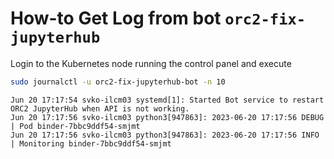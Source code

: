 # How-to Get Log from bot `orc2-fix-jupyterhub`

Login to the Kubernetes node running the control panel and execute

```bash
sudo journalctl -u orc2-fix-jupyterhub-bot -n 10
```

```
Jun 20 17:17:54 svko-ilcm03 systemd[1]: Started Bot service to restart ORC2 JupyterHub when API is not working.
Jun 20 17:17:56 svko-ilcm03 python3[947863]: 2023-06-20 17:17:56 DEBUG    | Pod binder-7bbc9ddf54-smjmt
Jun 20 17:17:56 svko-ilcm03 python3[947863]: 2023-06-20 17:17:56 INFO     | Monitoring binder-7bbc9ddf54-smjmt
```

